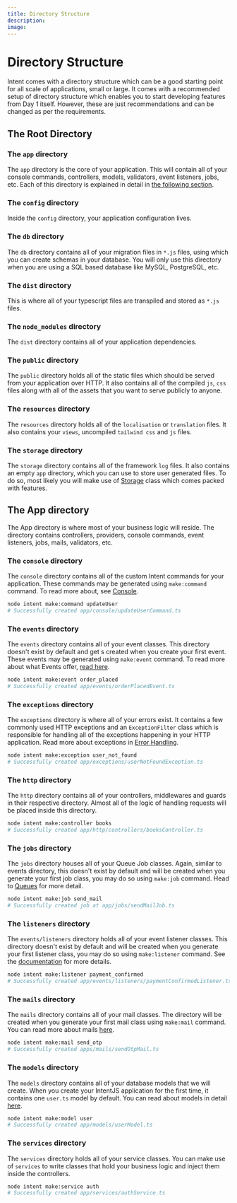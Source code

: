 ```yaml
---
title: Directory Structure
description:
image:
---
```


# Directory Structure

Intent comes with a directory structure which can be a good starting point for all scale of applications, small or large. It comes with a recommended setup of directory structure which enables you to start developing features from Day 1 itself. However, these are just recommendations and can be changed as per the requirements.

## The Root Directory

### The `app` directory

The `app` directory is the core of your application. This will contain all of your console commands, controllers, models, validators, event listeners, jobs, etc. Each of this directory is explained in detail in [the following section](directory-structure.md#src-directory).

### The `config` directory

Inside the `config` directory, your application configuration lives.

### The `db` directory

The `db` directory contains all of your migration files in `*.js` files, using which you can create schemas in your database. You will only use this directory when you are using a SQL based database like MySQL, PostgreSQL, etc.

### The `dist` directory

This is where all of your typescript files are transpiled and stored as `*.js` files.

### The `node_modules` directory

The `dist` directory contains all of your application dependencies.

### The `public` directory

The `public` directory holds all of the static files which should be served from your application over HTTP. It also contains all of the compiled `js`, `css` files along with all of the assets that you want to serve publicly to anyone.

### The `resources` directory

The `resources` directory holds all of the `localisation` or `translation` files. It also contains your `views`, uncompiled `tailwind css` and `js` files.

### The `storage` directory

The `storage` directory contains all of the framework `log` files. It also contains an empty `app` directory, which you can use to store user generated files. To do so, most likely you will make use of [Storage](../advanced/file-storage.md) class which comes packed with features.

## The App directory

The App directory is where most of your business logic will reside. The directory contains controllers, providers, console commands, event listeners, jobs, mails, validators, etc.

### The `console` directory

The `console` directory contains all of the custom Intent commands for your application. These commands may be generated using `make:command` command. To read more about, see [Console](../advanced/console.md).

```bash
node intent make:command updateUser
# Successfully created app/console/updateUserCommand.ts
```

### The `events` directory

The `events` directory contains all of your event classes. This directory doesn't exist by default and get s created when you create your first event. These events may be generated using `make:event` command. To read more about what Events offer, [read here](../advanced/events.md).

```bash
node intent make:event order_placed
# Successfully created app/events/orderPlacedEvent.ts
```

### The `exceptions` directory

The `exceptions` directory is where all of your errors exist. It contains a few commonly used HTTP exceptions and an `ExceptionFilter` class which is responsible for handling all of the exceptions happening in your HTTP application. Read more about exceptions in [Error Handling](../the-basics/error-handling.md).

```bash
node intent make:exception user_not_found
# Successfully created app/exceptions/userNotFoundException.ts
```

### The `http` directory

The `http` directory contains all of your controllers, middlewares and guards in their respective directory. Almost all of the logic of handling requests will be placed inside this directory.

```bash
node intent make:controller books
# Successfully created app/http/controllers/booksController.ts
```

### The `jobs` directory

The `jobs` directory houses all of your Queue Job classes. Again, similar to events directory, this doesn't exist by default and will be created when you generate your first job class, you may do so using `make:job` command. Head to [Queues](../advanced/queues.md) for more detail.

```bash
node intent make:job send_mail
# Successfully created job at app/jobs/sendMailJob.ts
```

### The `listeners` directory

The `events/listeners` directory holds all of your event listener classes. This directory doesn't exist by default and will be created when you generate your first listener class, you may do so using `make:listener` command. See the [documentation](directory-structure.md#events) for more details.

```bash
node intent make:listener payment_confirmed
# Successfully created app/events/listeners/paymentConfirmedListener.ts
```

### The `mails` directory

The `mails` directory contains all of your mail classes. The directory will be created when you generate your first mail class using `make:mail` command. You can read more about mails [here](../advanced/mailers.md).

```bash
node intent make:mail send_otp
# Successfully created apps/mails/sendOtpMail.ts
```

### The `models` directory

The `models` directory contains all of your database models that we will create. When you create your IntentJS application for the first time, it contains one `user.ts` model by default. You can read about models in detail [here](../database/models.md).

```bash
node intent make:model user
# Successfully created app/models/userModel.ts
```

### The `services` directory

The `services` directory holds all of your service classes. You can make use of `services` to write classes that hold your business logic and inject them inside the controllers.

```bash
node intent make:service auth
# Successfully created app/services/authService.ts
```
